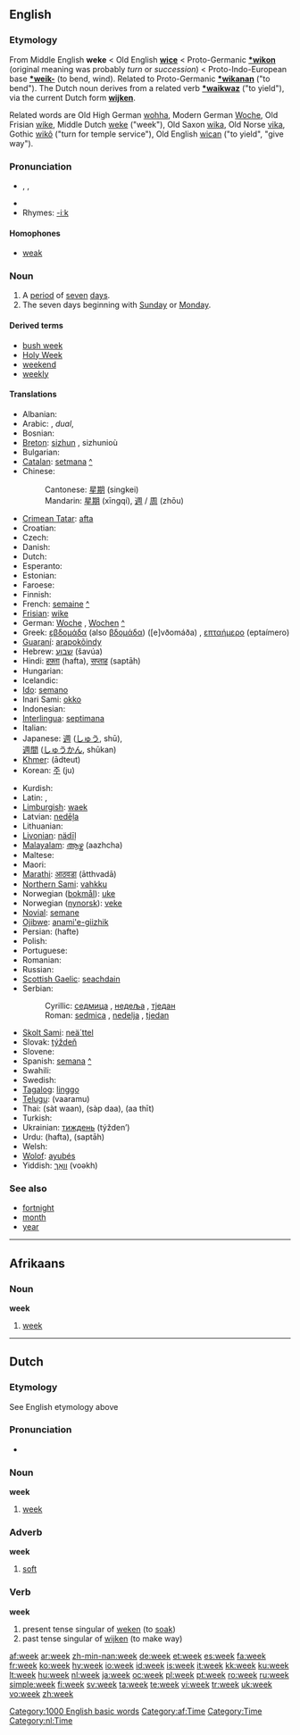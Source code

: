 ==English==
{{rank|German|seven|notice|week|778|week|stone|tree|cost}}

===Etymology===
From Middle English '''weke''' < Old English '''[[wice]]''' < Proto-Germanic '''[[*wikon]]''' (original meaning was probably ''turn'' or ''succession'') < Proto-Indo-European base '''[[*weik-]]''' (to bend, wind). Related to Proto-Germanic '''[[*wikanan]]''' ("to bend"). The Dutch noun derives from a related verb '''[[*waikwaz]]''' ("to yield"), via the current Dutch form '''[[wijken]]'''.

Related words are Old High German [[wohha]], Modern German [[Woche]], Old Frisian [[wike]], Middle Dutch [[weke]] ("week"), Old Saxon [[wika]], Old Norse [[vika]], Gothic [[wikô]] ("turn for temple service"), Old English [[wican]] ("to yield", "give way").

===Pronunciation===
* {{AHD|wēk}}, {{IPA|/wiːk/}}, {{SAMPA|/wi:k/}}
* {{audio|en-us-week.ogg|Audio (US)}}
* Rhymes: [[Rhymes:English:-iːk|-iːk]]

====Homophones====
* [[weak]]

===Noun===
{{wikipedia}}
{{en-noun}}

# A [[period]] of [[seven]] [[day]]s.
# The seven days beginning with [[Sunday]] or [[Monday]].

====Derived terms====
* [[bush week]]
* [[Holy Week]]
* [[weekend]]
* [[weekly]]

====Translations====
{{trans-top|period of seven days}}
* Albanian: {{t-|sq|javë|f|xs=Albanian}}
* Arabic: {{ARchar|[[اسبوع|أُسْبُوع]]}} {{unicode|(’usbūaʕ)}} {{m}}, {{ARchar|[[اسبوعان|أُسْبُوعَان]]}} {{unicode|(’usbuʕān)}} ''dual'', {{ARchar|[[اسابيع|أسَابِيع]]}} {{unicode|(’asabīʕ)}} {{p}}
* Bosnian: {{t+|bs|sedmica|f}}
* [[Breton]]: [[sizhun]] {{f}}, sizhunioù {{p}}
* Bulgarian: {{t+|bg|седмица|f|tr=sedmítsa|sc=Cyrl}}
* [[Catalan]]: [[setmana]] {{f}} [[:ca:setmana|^]]
* Chinese:
*: Cantonese: [[星期]] (singkei)
*: Mandarin: [[星期]] (xīngqí), [[週]] / [[周]] (zhōu)
* [[Crimean Tatar]]: [[afta]]
* Croatian: {{t-|hr|tjedan|m}}
* Czech: {{t+|cs|týden|m}}
* Danish: {{t+|da|uge}}
* Dutch: {{t+|nl|week|f}}
* Esperanto: {{t+|eo|semajno|xs=Esperanto}}
* Estonian: {{t+|et|nädal}}
* Faroese: {{t-|fo|vika|f|xs=Faroese}}
* Finnish: {{t+|fi|viikko}}
* French: [[semaine]] {{f}} [[:fr:semaine|^]]
* [[Frisian]]: [[wike]]
* German: [[Woche]] {{f}}, [[Wochen]] {{p}} [[:de:Woche|^]]
* Greek: [[εβδομάδα]] (also [[βδομάδα]]) ([e]vðomáða) {{f}}, [[επταήμερο]] (eptaímero) {{n}}
* [[Guaraní]]: [[arapokõindy]]
* Hebrew: [[שבוע]] (šavúa) {{m}}
* Hindi: [[हफ़्ता]] (hafta), [[सप्ताह]] (saptāh)
* Hungarian: {{t+|hu|hét}}
* Icelandic: {{t+|is|vika|f}}
* [[Ido]]: [[semano]]
* Inari Sami: [[okko]]
* Indonesian: {{t-|id|minggu|xs=Indonesian}}
* [[Interlingua]]: [[septimana]]
* Italian: {{t+|it|settimana|f}}
* Japanese: [[週]] ([[しゅう]], shū),<br>[[週間]] ([[しゅうかん]], shūkan)
* [[Khmer]]: {{KMchar|[[អាទិត្យ]]}} (ādteut)
* Korean: [[주]] (ju)
{{trans-mid}}
* Kurdish: {{t+|ku|حه‌فته‌|sc=KUchar}}
* Latin: {{t+|la|hebdomas|f}}, {{t-|la|septimana|f|alt=septimāna}}
* [[Limburgish]]: [[waek]]
* Latvian: [[nedēļa]] {{f}}
* Lithuanian: {{t+|lt|savaitė|f|xs=Lithuanian}}
* [[Livonian]]: [[nädīļ]]
* [[Malayalam]]: [[ആഴ്ച]] (aazhcha)
* Maltese: {{t-|mt|ġimgħa|xs=Maltese}}
* Maori: {{t-|mi|wiki|xs=Maori}}
* [[Marathi]]: [[आठवडा]] (ātthvadā)
* [[Northern Sami]]: [[vahkku]]
* Norwegian ([[bokmål]]): [[uke]] {{c}}
* Norwegian ([[nynorsk]]): [[veke]] {{f}}
* [[Novial]]: [[semane]]
* [[Ojibwe]]: [[anami'e-giizhik]]
* Persian: {{FAchar|[[هفته]]}} (hafte)
* Polish: {{t+|pl|tydzień|m}}
* Portuguese: {{t+|pt|semana|f}}
* Romanian: {{t+|ro|săptămână|f}}
* Russian: {{t+|ru|неделя|f|tr=nedélja|sc=Cyrl}}
* [[Scottish Gaelic]]: [[seachdain]] {{f}}
* Serbian:
*: Cyrillic: [[седмица]] {{f}}, [[недеља]] {{f}}, [[тједан]] {{m}}
*: Roman: [[sedmica]] {{f}}, [[nedelja]] {{f}}, [[tjedan]] {{m}}
* [[Skolt Sami]]: [[neä´ttel]]
* Slovak: [[týždeň]] {{m}}
* Slovene: {{t+|sl|teden|m}}
* Spanish: [[semana]] {{f}} [[:es:semana|^]]
* Swahili: {{t-|sw|wiki|xs=Swahili}}
* Swedish: {{t+|sv|vecka|c}}
* [[Tagalog]]: [[linggo]]
* [[Telugu]]: {{t|te|వారము|sc=Telu}}(vaaramu)
* Thai: {{THchar|[[สัตวาร]]}} (sàt waan), {{THchar|[[สัปดาห์]]}} (sàp daa), {{THchar|[[อาทิตย์]]}} (aa thīt)
* Turkish: {{t+|tr|hafta}}
* Ukrainian: [[тиждень]] (týžden’) {{m}}
* Urdu: {{URchar|[[ہفتہ]]}} (hafta), {{URchar|[[سپتاہ]]}} (saptāh)
* Welsh: {{t-|cy|wythnos|xs=Welsh}}
* [[Wolof]]: [[ayubés]]
* Yiddish: [[וואך|וואָך]] (voəkh)
{{trans-bottom}}


===See also===
* [[fortnight]]
* [[month]]
* [[year]]

[[Category:1000 English basic words]]

----

==Afrikaans==

===Noun===
'''week''' {{f}}

# [[#English|week]]

[[Category:af:Time]]

----

==Dutch==

===Etymology===
See English etymology above

===Pronunciation===
* {{IPA|/weɪk/}}

===Noun===
'''week''' {{f}}

# [[#English|week]]

===Adverb===
'''week'''

# [[soft]]

===Verb===
'''week'''

# present tense singular of [[weken]] (to [[soak]])
# past tense singular of [[wijken]] (to make way)

[[Category:Time]]
[[Category:nl:Time]]

[[af:week]]
[[ar:week]]
[[zh-min-nan:week]]
[[de:week]]
[[et:week]]
[[es:week]]
[[fa:week]]
[[fr:week]]
[[ko:week]]
[[hy:week]]
[[io:week]]
[[id:week]]
[[is:week]]
[[it:week]]
[[kk:week]]
[[ku:week]]
[[lt:week]]
[[hu:week]]
[[nl:week]]
[[ja:week]]
[[oc:week]]
[[pl:week]]
[[pt:week]]
[[ro:week]]
[[ru:week]]
[[simple:week]]
[[fi:week]]
[[sv:week]]
[[ta:week]]
[[te:week]]
[[vi:week]]
[[tr:week]]
[[uk:week]]
[[vo:week]]
[[zh:week]]